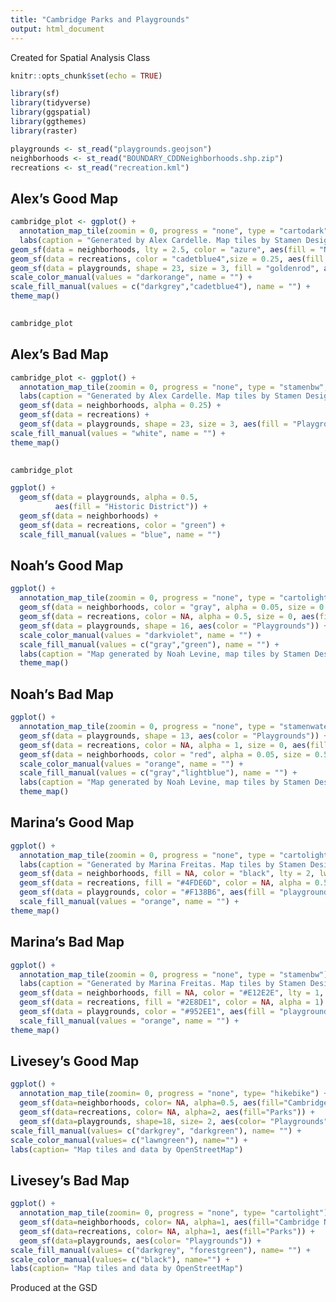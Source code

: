 ```yaml
---
title: "Cambridge Parks and Playgrounds"
output: html_document
---
```

Created for Spatial Analysis Class
```r
knitr::opts_chunk$set(echo = TRUE)
```

```r
library(sf)
library(tidyverse)
library(ggspatial)
library(ggthemes)
library(raster)
```

```r

playgrounds <- st_read("playgrounds.geojson")
neighborhoods <- st_read("BOUNDARY_CDDNeighborhoods.shp.zip")
recreations <- st_read("recreation.kml")

```

## Alex's Good Map

```r

cambridge_plot <- ggplot() +
  annotation_map_tile(zoomin = 0, progress = "none", type = "cartodark", alpha = 1) +
  labs(caption = "Generated by Alex Cardelle. Map tiles by Stamen Design. Data by OpenStreetMap") +
geom_sf(data = neighborhoods, lty = 2.5, color = "azure", aes(fill = "Neighborhoods"), alpha = .15) +
geom_sf(data = recreations, color = "cadetblue4",size = 0.25, aes(fill = "Parks"), alpha = .85) +
geom_sf(data = playgrounds, shape = 23, size = 3, fill = "goldenrod", aes(color = "Playgrounds"), alpha = .5) +
scale_color_manual(values = "darkorange", name = "") +
scale_fill_manual(values = c("darkgrey","cadetblue4"), name = "") +
theme_map()

  
cambridge_plot
```

## Alex's Bad Map

```r

cambridge_plot <- ggplot() +
  annotation_map_tile(zoomin = 0, progress = "none", type = "stamenbw", alpha = 0.25) +
  labs(caption = "Generated by Alex Cardelle. Map tiles by Stamen Design. Data by OpenStreetMap") +
  geom_sf(data = neighborhoods, alpha = 0.25) +
  geom_sf(data = recreations) +
  geom_sf(data = playgrounds, shape = 23, size = 3, aes(fill = "Playgrounds")) +
scale_fill_manual(values = "white", name = "") +
theme_map()

  
cambridge_plot
```
```r

ggplot() +
  geom_sf(data = playgrounds, alpha = 0.5,
          aes(fill = "Historic District")) +
  geom_sf(data = neighborhoods) +
  geom_sf(data = recreations, color = "green") +
  scale_fill_manual(values = "blue", name = "") 

```

## Noah's Good Map

```r

ggplot() +
  annotation_map_tile(zoomin = 0, progress = "none", type = "cartolight") +
  geom_sf(data = neighborhoods, color = "gray", alpha = 0.05, size = 0.5, lty = 2, aes(fill="Neighborhoods")) +
  geom_sf(data = recreations, color = NA, alpha = 0.5, size = 0, aes(fill="Parks")) +
  geom_sf(data = playgrounds, shape = 16, aes(color = "Playgrounds")) +
  scale_color_manual(values = "darkviolet", name = "") +
  scale_fill_manual(values = c("gray","green"), name = "") +
  labs(caption = "Map generated by Noah Levine, map tiles by Stamen Design, data from the City of Cambridge, and basemap by OpenStreetMap.") +
  theme_map()

```

## Noah's Bad Map

``` r
ggplot() +
  annotation_map_tile(zoomin = 0, progress = "none", type = "stamenwatercolor") +
  geom_sf(data = playgrounds, shape = 13, aes(color = "Playgrounds")) +
  geom_sf(data = recreations, color = NA, alpha = 1, size = 0, aes(fill="Parks")) +
  geom_sf(data = neighborhoods, color = "red", alpha = 0.05, size = 0.5, aes(fill="Neighborhoods")) +
  scale_color_manual(values = "orange", name = "") +
  scale_fill_manual(values = c("gray","lightblue"), name = "") +
  labs(caption = "Map generated by Noah Levine, map tiles by Stamen Design, data from the City of Cambridge, and basemap by OpenStreetMap.") +
  theme_map()

```

## Marina's Good Map

```r

ggplot() +
  annotation_map_tile(zoomin = 0, progress = "none", type = "cartolight") +
  labs(caption = "Generated by Marina Freitas. Map tiles by Stamen Design. Data by OpenStreetMap.") +
  geom_sf(data = neighborhoods, fill = NA, color = "black", lty = 2, lwd = 0.2) +
  geom_sf(data = recreations, fill = "#4FDE6D", color = NA, alpha = 0.5) +
  geom_sf(data = playgrounds, color = "#F138B6", aes(fill = "playgrounds")) +
  scale_fill_manual(values = "orange", name = "") +
theme_map()

```

## Marina's Bad Map

```r

ggplot() +
  annotation_map_tile(zoomin = 0, progress = "none", type = "stamenbw") +
  labs(caption = "Generated by Marina Freitas. Map tiles by Stamen Design. Data by OpenStreetMap.") +
  geom_sf(data = neighborhoods, fill = NA, color = "#E12E2E", lty = 1, lwd = 1) +
  geom_sf(data = recreations, fill = "#2E8DE1", color = NA, alpha = 1) +
  geom_sf(data = playgrounds, color = "#952EE1", aes(fill = "playgrounds")) +
  scale_fill_manual(values = "orange", name = "") +
theme_map()

```

## Livesey's Good Map
```r

ggplot() + 
  annotation_map_tile(zoomin= 0, progress = "none", type= "hikebike") + 
  geom_sf(data=neighborhoods, color= NA, alpha=0.5, aes(fill="Cambridge Neighborhoods")) + 
  geom_sf(data=recreations, color= NA, alpha=2, aes(fill="Parks")) +
  geom_sf(data=playgrounds, shape=18, size= 2, aes(color= "Playgrounds")) +
scale_fill_manual(values= c("darkgrey", "darkgreen"), name= "") +
scale_color_manual(values= c("lawngreen"), name="") + 
labs(caption= "Map tiles and data by OpenStreetMap")

```

## Livesey's Bad Map
```r

ggplot() + 
  annotation_map_tile(zoomin= 0, progress = "none", type= "cartolight") + 
  geom_sf(data=neighborhoods, color= NA, alpha=1, aes(fill="Cambridge Neighborhoods")) + 
  geom_sf(data=recreations, color= NA, alpha=1, aes(fill="Parks")) + 
  geom_sf(data=playgrounds, aes(color= "Playgrounds")) +
scale_fill_manual(values= c("darkgrey", "forestgreen"), name= "") + 
scale_color_manual(values= c("black"), name="") +
labs(caption= "Map tiles and data by OpenStreetMap")

```

Produced at the GSD 
